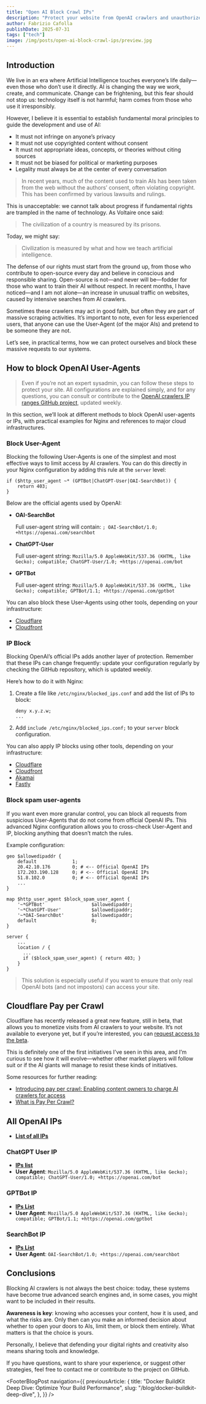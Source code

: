 ```yaml
---
title: "Open AI Block Crawl IPs"
description: "Protect your website from OpenAI crawlers and unauthorized AI scraping. Discover updated IPs, user-agents, and step-by-step guides for Nginx, Cloudflare, and more."
author: Fabrizio Cafolla
publishDate: 2025-07-31
tags: ["tech"]
image: /img/posts/open-ai-block-crawl-ips/preview.jpg
---
```



## Introduction

We live in an era where Artificial Intelligence touches everyone’s life daily—even those who don’t use it directly. AI is changing the way we work, create, and communicate. Change can be frightening, but this fear should not stop us: technology itself is not harmful; harm comes from those who use it irresponsibly.

However, I believe it is essential to establish fundamental moral principles to guide the development and use of AI:

- It must not infringe on anyone’s privacy
- It must not use copyrighted content without consent
- It must not appropriate ideas, concepts, or theories without citing sources
- It must not be biased for political or marketing purposes
- Legality must always be at the center of every conversation

> In recent years, much of the content used to train AIs has been taken from the web without the authors’ consent, often violating copyright. This has been confirmed by various lawsuits and rulings.

This is unacceptable: we cannot talk about progress if fundamental rights are trampled in the name of technology.
As Voltaire once said:

> The civilization of a country is measured by its prisons.

Today, we might say:

> Civilization is measured by what and how we teach artificial intelligence.

The defense of our rights must start from the ground up, from those who contribute to open-source every day and believe in conscious and responsible sharing. Open-source is not—and never will be—fodder for those who want to train their AI without respect. In recent months, I have noticed—and I am not alone—an increase in unusual traffic on websites, caused by intensive searches from AI crawlers.

Sometimes these crawlers may act in good faith, but often they are part of massive scraping activities. It’s important to note, even for less experienced users, that anyone can use the User-Agent (of the major AIs) and pretend to be someone they are not.

Let’s see, in practical terms, how we can protect ourselves and block these massive requests to our systems.

## How to block OpenAI User-Agents

> Even if you’re not an expert sysadmin, you can follow these steps to protect your site. All configurations are explained simply, and for any questions, you can consult or contribute to the [OpenAI crawlers IP ranges GitHub project](https://github.com/FabrizioCafolla/openai-crawlers-ip-ranges), updated weekly.

In this section, we’ll look at different methods to block OpenAI user-agents or IPs, with practical examples for Nginx and references to major cloud infrastructures.

### Block User-Agent

Blocking the following User-Agents is one of the simplest and most effective ways to limit access by AI crawlers. You can do this directly in your Nginx configuration by adding this rule at the `server` level:

```
if ($http_user_agent ~* (GPTBot|ChatGPT-User|OAI-SearchBot)) {
    return 403;
}
```

Below are the official agents used by OpenAI:

- **OAI-SearchBot**

  Full user-agent string will contain: `; OAI-SearchBot/1.0; +https://openai.com/searchbot`

- **ChatGPT-User**

  Full user-agent string: `Mozilla/5.0 AppleWebKit/537.36 (KHTML, like Gecko); compatible; ChatGPT-User/1.0; +https://openai.com/bot`

- **GPTBot**

  Full user-agent string: `Mozilla/5.0 AppleWebKit/537.36 (KHTML, like Gecko); compatible; GPTBot/1.1; +https://openai.com/gptbot`

You can also block these User-Agents using other tools, depending on your infrastructure:

- [Cloudflare](https://developers.cloudflare.com/waf/tools/user-agent-blocking/)
- [Cloudfront](https://docs.aws.amazon.com/waf/latest/developerguide/waf-bot-control-example-user-agent-exception.html)

### IP Block

Blocking OpenAI’s official IPs adds another layer of protection. Remember that these IPs can change frequently: update your configuration regularly by checking the GitHub repository, which is updated weekly.

Here’s how to do it with Nginx:

1. Create a file like `/etc/nginx/blocked_ips.conf` and add the list of IPs to block:

   ```
   deny x.y.z.w;
   ...
   ```

2. Add `include /etc/nginx/blocked_ips.conf;` to your `server` block configuration.

You can also apply IP blocks using other tools, depending on your infrastructure:

- [Cloudflare](https://developers.cloudflare.com/learning-paths/secure-internet-traffic/build-dns-policies/create-list/)
- [Cloudfront](https://docs.aws.amazon.com/waf/latest/developerguide/classic-listing-managed-ips.html)
- [Akamai](https://techdocs.akamai.com/aura-network-policy/reference/put-blocklist)
- [Fastly](https://docs.fastly.com/en/guides/using-the-ip-block-list)

### Block spam user-agents

If you want even more granular control, you can block all requests from suspicious User-Agents that do not come from official OpenAI IPs. This advanced Nginx configuration allows you to cross-check User-Agent and IP, blocking anything that doesn’t match the rules.

Example configuration:

```
geo $allowedipaddr {
    default             1;
    20.42.10.176        0; # <-- Official OpenAI IPs
    172.203.190.128     0; # <-- Official OpenAI IPs
    51.8.102.0          0; # <-- Official OpenAI IPs
    ...
}

map $http_user_agent $block_spam_user_agent {
    '~*GPTBot'                 $allowedipaddr;
    '~*ChatGPT-User'           $allowedipaddr;
    '~*OAI-SearchBot'          $allowedipaddr;
    default                    0;
}

server {
    ...
    location / {
      ...
      if ($block_spam_user_agent) { return 403; }
    }
}
```

> This solution is especially useful if you want to ensure that only real OpenAI bots (and not impostors) can access your site.

## Cloudflare Pay per Crawl

Cloudflare has recently released a great new feature, still in beta, that allows you to monetize visits from AI crawlers to your website. It’s not available to everyone yet, but if you’re interested, you can [request access to the beta](https://www.cloudflare.com/it-it/paypercrawl-signup/).

This is definitely one of the first initiatives I’ve seen in this area, and I’m curious to see how it will evolve—whether other market players will follow suit or if the AI giants will manage to resist these kinds of initiatives.

Some resources for further reading:

- [Introducing pay per crawl: Enabling content owners to charge AI crawlers for access](https://blog.cloudflare.com/introducing-pay-per-crawl/)
- [What is Pay Per Crawl?](https://developers.cloudflare.com/ai-audit/features/pay-per-crawl/what-is-pay-per-crawl/)

## All OpenAI IPs

- [**List of all IPs**](https://raw.githubusercontent.com/FabrizioCafolla/openai-crawlers-ip-ranges/refs/heads/main/openai/openai-ip-ranges-all.txt)

### ChatGPT User IP

- [**IPs list**](https://raw.githubusercontent.com/FabrizioCafolla/openai-crawlers-ip-ranges/refs/heads/main/openai/openai-ip-ranges-chatgpt-user.txt)
- **User Agent**: `Mozilla/5.0 AppleWebKit/537.36 (KHTML, like Gecko); compatible; ChatGPT-User/1.0; +https://openai.com/bot`

### GPTBot IP

- [**IPs List**](https://raw.githubusercontent.com/FabrizioCafolla/openai-crawlers-ip-ranges/refs/heads/main/openai/openai-ip-ranges-gptbot.txt)
- **User Agent**: `Mozilla/5.0 AppleWebKit/537.36 (KHTML, like Gecko); compatible; GPTBot/1.1; +https://openai.com/gptbot`

### SearchBot IP

- [**IPs List**](https://raw.githubusercontent.com/FabrizioCafolla/openai-crawlers-ip-ranges/refs/heads/main/openai/openai-ip-ranges-searchbot.txt)
- **User Agent**: `OAI-SearchBot/1.0; +https://openai.com/searchbot`

## Conclusions

Blocking AI crawlers is not always the best choice: today, these systems have become true advanced search engines and, in some cases, you might want to be included in their results.

**Awareness is key**: knowing who accesses your content, how it is used, and what the risks are. Only then can you make an informed decision about whether to open your doors to AIs, limit them, or block them entirely. What matters is that the choice is yours.

Personally, I believe that defending your digital rights and creativity also means sharing tools and knowledge.

If you have questions, want to share your experience, or suggest other strategies, feel free to contact me or contribute to the project on GitHub.

<FooterBlogPost
  navigation={{
    previousArticle: {
      title: "Docker BuildKit Deep Dive: Optimize Your Build Performance",
      slug: "/blog/docker-buildkit-deep-dive",
    },
  }}
/>
